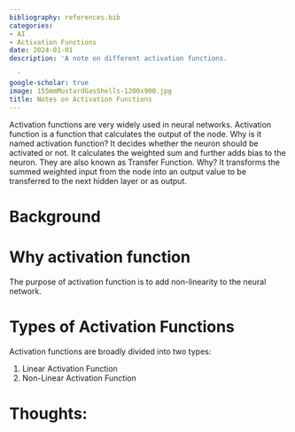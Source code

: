 ```yaml
---
bibliography: references.bib
categories:
- AI
- Activation Functions
date: 2024-01-01
description: 'A note on different activation functions.

  '
google-scholar: true
image: 155mmMustardGasShells-1200x900.jpg
title: Notes on Activation Functions
---
```



<!-- In a recent paper that has attracted the interest of popular media as well, Fabio Urbina and colleagues examined the use (or rather, the abuse) of computational chemistry models of toxicity for generating toxic compounds and potential chemical agent candidates.[@urbina2022dual] Urbina and colleagues conclude that -->

<!-- > By going as close as we dared, we have still crossed a grey moral boundary, demonstrating that it is possible to design virtual potential toxic molecules without much in the way of effort, time or computational resources. -->

Activation functions are very widely used in neural networks. Activation function is a function that calculates the output of the node. Why is it named activation function? It decides whether the neuron should be activated or not. It calculates the weighted sum and further adds bias to the neuron. They are also known as Transfer Function. Why? It transforms the summed weighted input from the node into an output value to be transferred to the next hidden layer or as output.

# Background

<!-- Computational chemistry is the branch of computational science that focuses on applications in the chemical field. This includes pharmacology and rational drug design (RDD) in particular. The purpose of RDD is to generate drug candidates that show favourable indicators of effectiveness (such as high binding affinity to a target protein) along with indicators of biological suitability (such as no or low interference with other proteins, low toxicity and no inhibition of metabolic ‘bottlenecks’ like CYP3A4). The latter part is typically handled by a toxicity model. -->

<!-- Rather simply put, a toxicity model infers the structural associations (the chemical structures associated with undesirable effects) from a library of known compounds with known effects. For instance, the Toxicology in the 21st Century (Tox21) programme of the US federal government has performed over sixty different assays (typically, enzyme inhibition assays) for over 13,000 different compounds. [@tice2013improving] Using molecular fingerprinting, which we have discussed in a previous post on this blog in this very same context, it is possible to build relatively easy models for toxicity. Where a particular desired toxicity is known, say mitochondrial toxicity, it’s not difficult to build a pipeline that generates candidate compounds, derives the molecular fingerprint and evaluates the likelihood that the molecule that is obtained will be an effective agent. In this sense, I wholeheartedly agree with Urbina: the cat is very much out of the bag. Even if Tox21’s public data does not include the classical target of modern chemical weapons (acetylcholinesterase), such data is not exactly hard to come by or, for a nation-state actor, to generate. A near-peer adversary could create such assays for cents on the compound. -->

<!-- Nothing about the above is controversial. In fact, Urbina’s paper is an example of ‘trivial genius’: just about anyone who has ever done computational chemistry in the pharmacological/drug design space knows that any algorithm that is intended to optimise towards lower toxicity can be inverted to optimise towards higher toxicity, and the same models used to create effective enzyme inhibitors to treat cancer, depression, schizophrenia, allergies or autoimmune disease can be repurposed in a few hours and about $100 in AWS credits to something that will generate potent acetylcholinesterase inhibitors (AChEIs). Notably, this is not to say that all research aimed at acetylcholinesterase inhibition is aimed at creating a chemical warfare agent. AChEIs are used in a clinical context, e.g. for myasthenia gravis. They are, however, also the archetypal “nerve agent”. Which leads me to my second point of agreement with Urbina et al.: the tools of computational pharmacology and RDD are — and have been, for a long time! — open to misuse. -->
# Why activation function

The purpose of activation function is to add non-linearity to the neural network. 

# Types of Activation Functions

Activation functions are broadly divided into two types:

1. Linear Activation Function
2. Non-Linear Activation Function

<!-- On the other hand, the likelihood of an AI-generated chemical agent ever posing a threat beyond the theoretical is very, very low. There are a few reasons for that, and they’re inherent partly in computational chemistry, partly in weapons design. -->

<!-- The computational chemistry part pertains to the fact that molecular fingerprinting and similar models only give us a narrow view of the outcomes we may expect. For starters, no model is able to reliably assess the feasibility and cost-effectiveness of synthesis. There are plenty of drug candidates that have performed admirably in vitro and sometimes even in clinical trials, but for which no feasible way of cost-efficient, large-scale synthesis could be found. Then, there are the drugs that ought to work, and might even work in vitro, but end up failing in clinical trials with no effect or an unexpected toxicity. Effect inference from chemical structure looks only at one side of the medal, and not even all of that. -->

<!-- The bigger problem is the weapons design part. To avoid a late-night visit from some mild-mannered federal employees in a dark SUV, I’d like to point out that anything I discuss here is well in the public domain. With that said: just as pharmaceutical chemists want some things from their target compounds (such as relatively little inference, predictable metabolism, a wide therapeutic margin and few adverse effects), designers of chemical weapons have their own considerations for which to optimise. VX, for instance, is immensely popular because its oily consistency gives it beneficial physical properties. Similarly, a potential chemical weapon candidate must be stable vis-a-vis e.g. UV exposure, but not too stable. An example of the latter is the Red Zone in France, the World War I battlefields that have been bombarded with so many chemical weapons that to this day, they are heavily contaminated by arsenic, among others. The preference for binary agents (which contain two relatively stable and relatively non-toxic chemicals that are mixed, typically during the flight time of a shell, to form the active agent) means that a less toxic agent that can be reliably produced from the simple admixture of two relatively stable agents may be preferred to a more lethal unary agent. And this, of course, all assumes a state actor willing and able to violate international law on chemical weapons. -->

<!-- Finally, there is no real need for novel chemical agents, at least not in the nerve agent category. Not only does using a known agent provide plausible deniability, there is also no real need to create anything more lethal than VX. Even relatively old chemical agents, such as mustard agents, are effective enough. A novel chemical structure may not guarantee that the agent escapes chemical detection, and functional antidotes are going to be just as effective against novel agents. To an atropine/pralidoxime NAAK autoinjector’s efficacy, it makes no difference whether the acetylcholinesterase inhibition comes from sarin, VX, Tetram or inadvertent exposure to organophosphate pesticides. Arguably, this becomes somewhat more complex with other agents, where the biological targets — and hence the antidotes — are more specific. Nevertheless, it is hard to conceive of anyone possessed of a burning rationale to start creating novel chemical agents. -->

# Thoughts:

<!-- I commend the authors for discussing the moral aspects of this exercise. It is rather uncomfortable to write about the use of artificial intelligence to create tools whose predominant use would be to extinguish human lives (although, as noted, many of these compounds can, and often do, have a medicinal use). -->

<!-- Where I cannot agree with the authors is the conclusion that this situation calls for regulation (be it self-regulation or imposed from above). -->

<!-- > Although MegaSyn is a commercial product and thus we have control over who has access to it, going forward, we will implement restrictions or an API for any forward-facing models. A reporting structure or hotline to authorities, for use if there is a lapse or if we become aware of anyone working on developing toxic molecules for non-therapeutic uses, may also be valuable. Finally, universities should redouble their efforts toward the ethical training of science students and broaden the scope to other disciplines, and particularly to computing students, so that they are aware of the potential for misuse of AI from an early stage of their career, as well as understanding the potential for broader impact. -->

<!-- This is all well and good, but — assuming that there were a realistic danger of people coming to grief from AI-generated chemical weapons — it solves a problem that the authors have failed to substantiate exists. The tools to do this have been around for a long time. For the reasons laid out in the previous section, there is no burning desire anywhere in the world right now, as far as I can see, to develop a successor to VX purely on a structural basis. Of course, a chemical agent that can be synthesised without relying on any OPCW listed substances, or which can have novel effects, or which can escape traditional methods of detection (GC/MS, typically), would be of interest to potential bad actors, but current models of computational chemistry do not help with that. Creating permutational or functional analogues of VX does not, realistically, put anyone a single step closer to the ability to carry out an atrocity using such reprehensible weapons. -->

<!-- On the other hand, I am concerned about the moral aspects that derive from the consequences of Urbina et al.’s paper. Given that the overwhelming majority of users of computational chemistry and RDD do so for benign purposes, the public attention garnered by such articles may create a regulatory push that is not going to make anyone safer, but will impede scientific inquiry. Urbina et al. point out the reputational risk, and the risk of a single bad apple spoiling the lot — I am rather uncertain whether an attention-grabbing headline in The Verge, raising the spectre of the scary AI that generates tens of thousands of killer compounds in hours (virtually all of which are very likely to be practically useless), is doing our discipline any favours. -->

<!-- The Scythian prince Anacharsis likened laws to cobwebs: strong enough to catch the weak, but too weak to impede the powerful. In that sense, a sufficiently determined adversary with the right tools — scientists, labs, an AWS account with a few hundred bucks of credit — will be able to subvert the art of creating chemistry to save lives and turn it into a way to destroy them. No amount of regulation, controlled APIs and lectures on the Hague Ethical Guidelines are going to be any impediment. To a near-peer adversary or even a well-funded non-state actor, the door has been open for rational chemical agent discovery (RCAD) for a very long time. If the past is anything to go by, it has not really yielded rich fruit. Pretty much the only new thing under the sun for chemical agents in recent decades was the (possible, theorised) use of binary agents on Kim Jong-nam — not exactly a result of assiduous, AI-driven research into novel agents, but rather the every-day fare of a paranoid, despotic regime driven by cruelty and ignorance. -->

<!-- The only thing to fear, then, is fear itself. There is a justified concern in the AI community that while we do indeed need to discuss ethical use of artificial intelligence in the RDD domain, there is a time and a place for that. Sensationalism and alarmist headlines of poison-spewing machine learning models are great clickbait, but they do not benefit the discipline. Realism, not alarmism, is needed to tackle these issues. -->
